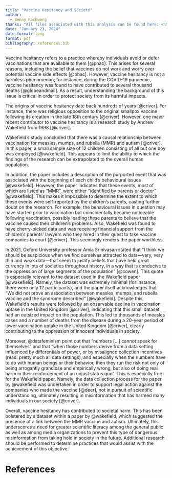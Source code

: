 ```yaml
---
title: "Vaccine Hesitancy and Society"
author: 
  - Benny Rochwerg
thanks: "All files associated with this analysis can be found here: <https://github.com/bennyrochwerg/vaccine-hesitancy-and-society/>"
date: "January 23, 2024"
date-format: long
format: pdf
bibliography: references.bib
---
```


Vaccine hesitancy refers to a practice whereby individuals avoid or defer vaccinations that are available to them [@phac]. This arises for several reasons, including the belief that vaccines do not work and worry over potential vaccine side effects [@phac]. However, vaccine hesitancy is not a harmless phenomenon; for instance, during the COVID-19 pandemic, vaccine hesitancy was found to have contributed to several thousand deaths [@globeandmail]. As a result, understanding the background of this issue is critical in order to protect society from its harmful impacts.

The origins of vaccine hesitancy date back hundreds of years [@criver]. For instance, there was religious opposition to the original smallpox vaccine following its creation in the late 18th century [@criver]. However, one major recent contributor to vaccine hesitancy is a research study by Andrew Wakefield from 1998 [@criver].

Wakefield's study concluded that there was a causal relationship between vaccination for measles, mumps, and rubella (MMR) and autism [@criver]. In this paper, a small sample size of 12 children consisting of all but one boy was employed [@wakefield]. This appears to limit the ability to which the findings of the research can be extrapolated to the overall human population.

In addition, the paper includes a description of the purported event that was associated with the beginning of each child's behavioural issues [@wakefield]. However, the paper indicates that these events, most of which are listed as "MMR", were either "identified by parents or doctor" [@wakefield]. This makes it impossible to determine the extent to which these events were self-reported by the children's parents, casting further doubt on the research. For example, the behavioural issues in question may have started prior to vaccination but coincidentally became noticeable following vaccination, possibly leading these parents to believe that the vaccine caused their children's problems. Also, Wakefield was found to have cherry-picked data and was receiving financial support from the children's parents' lawyers who they hired in their quest to take vaccine companies to court [@criver]. This seemingly renders the paper worthless.

In 2021, Oxford University professor Amia Srinivasan stated that "I think we should be suspicious when we find ourselves attracted to data—very, very thin and weak data—that seem to justify beliefs that have held great currency in lots of societies throughout history, in a way that is conducive to the oppression of large segments of the population" [@cowen]. This quote is especially relevant to the dataset used in the Wakefield paper [@wakefield]. Namely, the dataset was extremely minimal (for instance, there were only 12 participants), and the paper itself acknowledges that "We did not prove an association between measles, mumps, and rubella vaccine and the syndrome described" [@wakefield]. Despite this, Wakefield's results were followed by an observable decline in vaccination uptake in the United Kingdom [@criver], indicating that this small dataset had an outsized impact on the population. This led to thousands of measles cases and a number of deaths from the disease during a 20-year period of lower vaccination uptake in the United Kingdom [@criver], clearly contributing to the oppression of innocent individuals in society.

Moreover, @datafeminism point out that "numbers [...] cannot speak for themselves" and that "when those numbers derive from a data setting influenced by differentials of power, or by misaligned collection incentives (read: pretty much all data settings), and especially when the numbers have to do with human beings or their behavior, then they run the risk not only of being arrogantly grandiose and empirically wrong, but also of doing real harm in their reinforcement of an unjust status quo". This is especially true for the Wakefield paper. Namely, the data collection process for the paper by @wakefield was undertaken in order to support legal action against the companies who made the vaccine [@deer], not in pursuit of scientific understanding, ultimately resulting in misinformation that has harmed many individuals in our society [@criver].

Overall, vaccine hesitancy has contributed to societal harm. This has been bolstered by a dataset within a paper by @wakefield, which suggested the presence of a link between the MMR vaccine and autism. Ultimately, this underscores a need for greater scientific literacy among the general public as well as among media organizations to prevent this type of dangerous misinformation from taking hold in society in the future. Additional research should be performed to determine practices that would assist with the achievement of this objective.

\newpage

# References